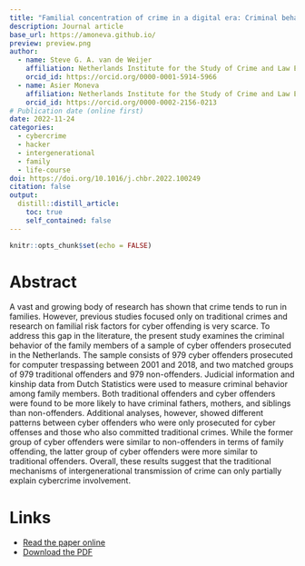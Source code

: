 ```yaml
---
title: "Familial concentration of crime in a digital era: Criminal behavior among family members of cyber offenders"
description: Journal article
base_url: https://amoneva.github.io/
preview: preview.png
author:
  - name: Steve G. A. van de Weijer
    affiliation: Netherlands Institute for the Study of Crime and Law Enforcement (NSCR)
    orcid_id: https://orcid.org/0000-0001-5914-5966 
  - name: Asier Moneva
    affiliation: Netherlands Institute for the Study of Crime and Law Enforcement (NSCR) & Centre of Expertise Cyber Security at The Hague University of Applied Sciences
    orcid_id: https://orcid.org/0000-0002-2156-0213
# Publication date (online first)
date: 2022-11-24
categories:
  - cybercrime
  - hacker
  - intergenerational
  - family
  - life-course
doi: https://doi.org/10.1016/j.chbr.2022.100249
citation: false
output:
  distill::distill_article:
    toc: true
    self_contained: false
---
```


```r
knitr::opts_chunk$set(echo = FALSE)
```

# Abstract

A vast and growing body of research has shown that crime tends to run in families. However, previous studies focused only on traditional crimes and research on familial risk factors for cyber offending is very scarce. To address this gap in the literature, the present study examines the criminal behavior of the family members of a sample of cyber offenders prosecuted in the Netherlands. The sample consists of 979 cyber offenders prosecuted for computer trespassing between 2001 and 2018, and two matched groups of 979 traditional offenders and 979 non-offenders. Judicial information and kinship data from Dutch Statistics were used to measure criminal behavior among family members. Both traditional offenders and cyber offenders were found to be more likely to have criminal fathers, mothers, and siblings than non-offenders. Additional analyses, however, showed different patterns between cyber offenders who were only prosecuted for cyber offenses and those who also committed traditional crimes. While the former group of cyber offenders were similar to non-offenders in terms of family offending, the latter group of cyber offenders were more similar to traditional offenders. Overall, these results suggest that the traditional mechanisms of intergenerational transmission of crime can only partially explain cybercrime involvement.

# Links

-   [Read the paper online](https://www.sciencedirect.com/science/article/pii/S2451958822000835)
-   [Download the PDF](vandeweijer_2022_familial_concentration_of_crime_in.pdf)
